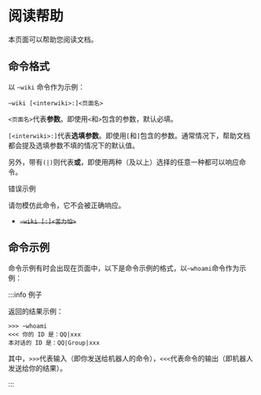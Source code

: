 # 阅读帮助

本页面可以帮助您阅读文档。

## 命令格式

以 `~wiki` 命令作为示例：

```
~wiki [<interwiki>:]<页面名>
```

`<页面名>`代表**参数**。即使用`<`和`>`包含的参数，默认必填。

`[<interwiki>:]`代表**选填参数**。即使用`[`和`]`包含的参数。通常情况下，帮助文档都会提及选填参数不填的情况下的默认值。

另外，带有`(|)`则代表**或**，即使用两种（及以上）选择的任意一种都可以响应命令。

错误示例

请勿模仿此命令，它不会被正确响应。

- ~~`~wiki [:]<苦力怕>`~~

## 命令示例

命令示例有时会出现在页面中，以下是命令示例的格式，以`~whoami`命令作为示例：

:::info 例子

返回的结果示例：

```
>>> ~whoami
<<< 你的 ID 是：QQ|xxx
本对话的 ID 是：QQ|Group|xxx
```

其中，`>>>`代表输入（即你发送给机器人的命令），`<<<`代表命令的输出（即机器人发送给你的结果）。

:::